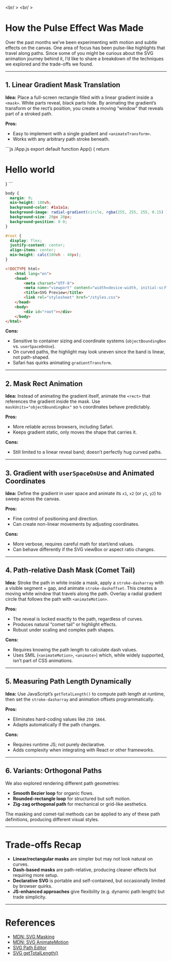 
<br/ >
<br/ >

# How the Pulse Effect Was Made

Over the past months we’ve been experimenting with motion and subtle effects on the canvas. One area of focus has been pulse-like highlights that travel along paths. Since some of you might be curious about the SVG animation journey behind it, I’d like to share a breakdown of the techniques we explored and the trade-offs we found.

---

## 1. Linear Gradient Mask Translation

**Idea:** Place a full-screen rectangle filled with a linear gradient inside a `<mask>`. White parts reveal, black parts hide. By animating the gradient’s transform or the rect’s position, you create a moving “window” that reveals part of a stroked path.

**Pros:**

- Easy to implement with a single gradient and `<animateTransform>`.
- Works with any arbitrary path stroke beneath.

<div className="code-block">
<Sandpack
    theme="dark"
    template="react"
    showOpenInCodeSandbox={false}
    options={{
        showNavigator: true,
        showLineNumbers: true,
        showInlineErrors: true,
        editorHeight: 350,
        editorWidthPercentage: 50,
    }}
>
```js /App.js
export default function App() {
  return <h1 className="">Hello world</h1>
}
```

```css /styles.css hidden
body {
  margin: 0;
  min-height: 100vh;
  background-color: #1a1a1a;
  background-image: radial-gradient(circle, rgba(255, 255, 255, 0.15) 1px, transparent 1px);
  background-size: 20px 20px;
  background-position: 0 0;
}

#root {
  display: flex;
  justify-content: center;
  align-items: center;
  min-height: calc(100vh - 40px);
}
```

```html /public/index.html hidden
<!DOCTYPE html>
    <html lang="en">
    <head>
        <meta charset="UTF-8">
        <meta name="viewport" content="width=device-width, initial-scＦale=1.0">
        <title>SVG Preview</title>
        <link rel="stylesheet" href="/styles.css">
    </head>
    <body>
        <div id="root"></div>
    </body>
</html>
```
</Sandpack>
</div>

**Cons:**

- Sensitive to container sizing and coordinate systems (`objectBoundingBox` vs. `userSpaceOnUse`).
- On curved paths, the highlight may look uneven since the band is linear, not path-shaped.
- Safari has quirks animating `gradientTransform`.

---

## 2. Mask Rect Animation

**Idea:** Instead of animating the gradient itself, animate the `<rect>` that references the gradient inside the mask. Use `maskUnits="objectBoundingBox"` so `%` coordinates behave predictably.

**Pros:**

- More reliable across browsers, including Safari.
- Keeps gradient static, only moves the shape that carries it.

**Cons:**

- Still limited to a linear reveal band; doesn’t perfectly hug curved paths.

---

## 3. Gradient with `userSpaceOnUse` and Animated Coordinates

**Idea:** Define the gradient in user space and animate its `x1`, `x2` (or `y1`, `y2`) to sweep across the canvas.

**Pros:**

- Fine control of positioning and direction.
- Can create non-linear movements by adjusting coordinates.

**Cons:**

- More verbose, requires careful math for start/end values.
- Can behave differently if the SVG viewBox or aspect ratio changes.

---

## 4. Path-relative Dash Mask (Comet Tail)

**Idea:** Stroke the path in white inside a mask, apply a `stroke-dasharray` with a visible segment + gap, and animate `stroke-dashoffset`. This creates a moving white window that travels along the path. Overlay a radial gradient circle that follows the path with `<animateMotion>`.

**Pros:**

- The reveal is locked exactly to the path, regardless of curves.
- Produces natural “comet tail” or highlight effects.
- Robust under scaling and complex path shapes.

**Cons:**

- Requires knowing the path length to calculate dash values.
- Uses SMIL (`<animateMotion>`, `<animate>`) which, while widely supported, isn’t part of CSS animations.

---

## 5. Measuring Path Length Dynamically

**Idea:** Use JavaScript’s `getTotalLength()` to compute path length at runtime, then set the `stroke-dasharray` and animation offsets programmatically.

**Pros:**

- Eliminates hard-coding values like `250 1664`.
- Adapts automatically if the path changes.

**Cons:**

- Requires runtime JS; not purely declarative.
- Adds complexity when integrating with React or other frameworks.

---

## 6. Variants: Orthogonal Paths

We also explored rendering different path geometries:

- **Smooth Bezier loop** for organic flows.
- **Rounded-rectangle loop** for structured but soft motion.
- **Zig-zag orthogonal path** for mechanical or grid-like aesthetics.

The masking and comet-tail methods can be applied to any of these path definitions, producing different visual styles.

---

# Trade-offs Recap

- **Linear/rectangular masks** are simpler but may not look natural on curves.
- **Dash-based masks** are path-relative, producing cleaner effects but requiring more setup.
- **Declarative SVG** is portable and self-contained, but occasionally limited by browser quirks.
- **JS-enhanced approaches** give flexibility (e.g. dynamic path length) but trade simplicity.

---

# References

- [MDN: SVG Masking](https://developer.mozilla.org/en-US/docs/Web/SVG/Element/mask)
- [MDN: SVG AnimateMotion](https://developer.mozilla.org/en-US/docs/Web/SVG/Element/animateMotion)
- [SVG Path Editor](https://yqnn.github.io/svg-path-editor/)
- [SVG getTotalLength()](https://developer.mozilla.org/en-US/docs/Web/SVG/Element/path#gettotallength)
